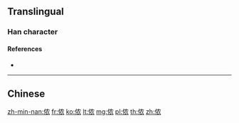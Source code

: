 {{also|儂}}
==Translingual==

===Han character===
{{Han char|rn=9|rad=人|as=06|sn=8|four=|canj=OHBV|ids=⿰亻农}}

====References====
* {{Han ref|kx=0102.291|hdz=10154.050|uh=4FAC|ud=20396}}

----

==Chinese==
{{zh-see|儂}}

[[zh-min-nan:侬]]
[[fr:侬]]
[[ko:侬]]
[[lt:侬]]
[[mg:侬]]
[[pl:侬]]
[[th:侬]]
[[zh:侬]]